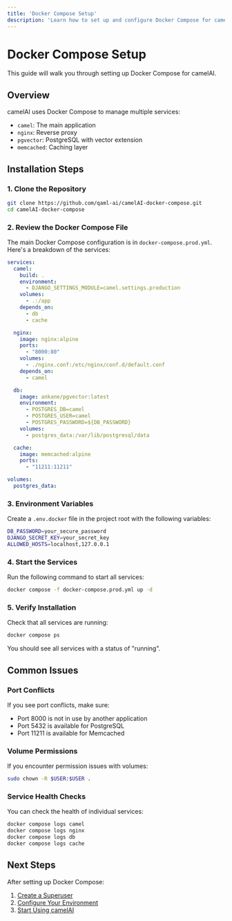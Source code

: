 ```yaml
---
title: 'Docker Compose Setup'
description: 'Learn how to set up and configure Docker Compose for camelAI.'
---
```


# Docker Compose Setup

This guide will walk you through setting up Docker Compose for camelAI.

## Overview

camelAI uses Docker Compose to manage multiple services:

- `camel`: The main application
- `nginx`: Reverse proxy
- `pgvector`: PostgreSQL with vector extension
- `memcached`: Caching layer

## Installation Steps

### 1. Clone the Repository

```bash
git clone https://github.com/qaml-ai/camelAI-docker-compose.git
cd camelAI-docker-compose
```

### 2. Review the Docker Compose File

The main Docker Compose configuration is in `docker-compose.prod.yml`. Here's a breakdown of the services:

```yaml
services:
  camel:
    build: .
    environment:
      - DJANGO_SETTINGS_MODULE=camel.settings.production
    volumes:
      - .:/app
    depends_on:
      - db
      - cache

  nginx:
    image: nginx:alpine
    ports:
      - "8000:80"
    volumes:
      - ./nginx.conf:/etc/nginx/conf.d/default.conf
    depends_on:
      - camel

  db:
    image: ankane/pgvector:latest
    environment:
      - POSTGRES_DB=camel
      - POSTGRES_USER=camel
      - POSTGRES_PASSWORD=${DB_PASSWORD}
    volumes:
      - postgres_data:/var/lib/postgresql/data

  cache:
    image: memcached:alpine
    ports:
      - "11211:11211"

volumes:
  postgres_data:
```

### 3. Environment Variables

Create a `.env.docker` file in the project root with the following variables:

```bash
DB_PASSWORD=your_secure_password
DJANGO_SECRET_KEY=your_secret_key
ALLOWED_HOSTS=localhost,127.0.0.1
```

### 4. Start the Services

Run the following command to start all services:

```bash
docker compose -f docker-compose.prod.yml up -d
```

### 5. Verify Installation

Check that all services are running:

```bash
docker compose ps
```

You should see all services with a status of "running".

## Common Issues

### Port Conflicts

If you see port conflicts, make sure:
- Port 8000 is not in use by another application
- Port 5432 is available for PostgreSQL
- Port 11211 is available for Memcached

### Volume Permissions

If you encounter permission issues with volumes:

```bash
sudo chown -R $USER:$USER .
```

### Service Health Checks

You can check the health of individual services:

```bash
docker compose logs camel
docker compose logs nginx
docker compose logs db
docker compose logs cache
```

## Next Steps

After setting up Docker Compose:

1. [Create a Superuser](/first-steps/creating-superuser)
2. [Configure Your Environment](/installation/environment-variables)
3. [Start Using camelAI](/quickstart) 